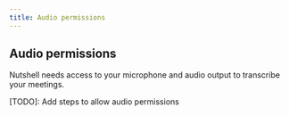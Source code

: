```yaml
---
title: Audio permissions
---
```


## Audio permissions

Nutshell needs access to your microphone and audio output to transcribe your meetings.

[TODO]: Add steps to allow audio permissions